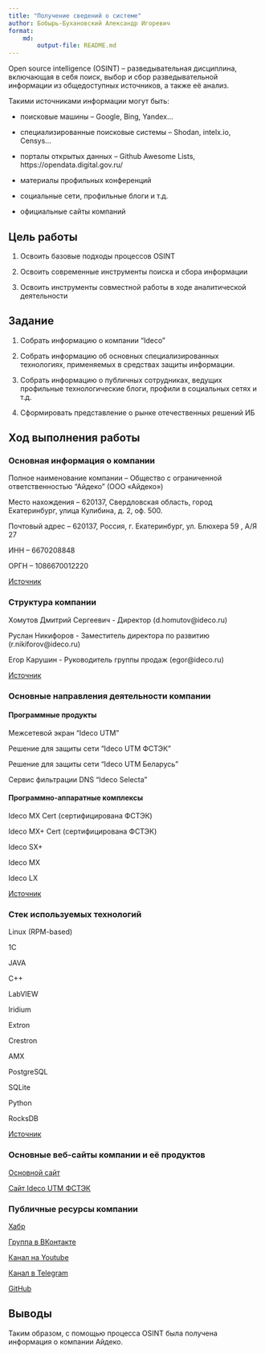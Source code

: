 ```yaml
---
title: "Получение сведений о системе"
author: Бобырь-Бухановский Александр Игоревич
format: 
    md:
        output-file: README.md
---
```


Open source intelligence (OSINT) – разведывательная дисциплина,
включающая в себя поиск, выбор и сбор разведывательной информации из
общедоступных источников, а также её анализ.

Такими источниками информации могут быть:

-   поисковые машины – Google, Bing, Yandex…

-   специализированные поисковые системы – Shodan, intelx.io, Censys…

-   порталы открытых данных – Github Awesome Lists, https://opendata.digital.gov.ru/

-   материалы профильных конференций

-   социальные сети, профильные блоги и т.д.

-   официальные сайты компаний

## Цель работы

1.  Освоить базовые подходы процессов OSINT

2.  Освоить современные инструменты поиска и сбора информации

3.  Освоить инструменты совместной работы в ходе аналитической
    деятельности

## Задание

1.  Собрать информацию о компании "Ideco"

2.  Собрать информацию об основных специализированных технологиях,
    применяемых в средствах защиты информации.

3.  Собрать информацию о публичных сотрудниках, ведущих профильные
    технологические блоги, профили в социальных сетях и т.д.

4.  Сформировать представление о рынке отечественных решений ИБ

## Ход выполнения работы

### Основная информация о компании

Полное наименование компании – Общество с ограниченной ответственностью
"Айдеко" (ООО «Айдеко»)

Место нахождения – 620137, Свердловская область, город Екатеринбург, улица Кулибина, д. 2, оф. 500.

Почтовый адрес – 620137, Россия, г. Екатеринбург, ул. Блюхера 59 , А/Я 27

ИНН – 6670208848

ОРГН – 1086670012220

[Источник](https://www.rusprofile.ru/id/411983)

### Структура компании

Хомутов Дмитрий Сергеевич - Директор
(d.homutov@ideco.ru)

Руслан Никифоров - Заместитель директора по развитию
(r.nikiforov@ideco.ru)

Егор Карушин - Руководитель группы продаж
(egor@ideco.ru)

[Источник](https://ideco.ru/klyuchevye-lica)

### Основные направления деятельности компании

#### Программные продукты

Межсетевой экран "Ideco UTM"

Решение для защиты сети "Ideco UTM ФСТЭК"

Решение для защиты сети "Ideco UTM Беларусь"

Сервис фильтрации DNS "Ideco Selecta"

#### Программно-аппаратные комплексы

Ideco MX Cert (сертифицирована ФСТЭК)

Ideco MX+ Cert (сертифицирована ФСТЭК)

Ideco SX+

Ideco MX

Ideco LX

[Источник](https://ideco.ru/)

### Стек используемых технологий

Linux (RPM-based)

1С

JAVA

С++

LabVIEW

Iridium
 
Extron
 
Crestron
 
AMX

PostgreSQL

SQLite

Python

RocksDB

[Источник](https://ekaterinburg.hh.ru/vacancy/55182029?roistat_visit=314513)

### Основные веб-сайты компании и её продуктов

[Основной сайт](https://ideco.ru/)

[Сайт Ideco UTM ФСТЭК](https://ideco.ru/fstek)


### Публичные ресурсы компании

[Хабр](https://career.habr.com/companies/ideco)

[Группа в ВКонтакте](https://vk.com/ideco_ics)

[Канал на Youtube](https://www.youtube.com/c/IdecoMedia)

[Канал в Telegram](https://t.me/Ideco)

[GitHub](https://github.com/ideco-team)

## Выводы

Таким образом, с помощью процесса OSINT была получена информация о
компании Айдеко.
